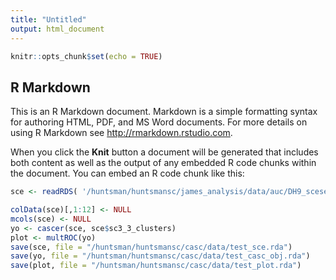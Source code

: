 ```yaml
---
title: "Untitled"
output: html_document
---
```


```r
knitr::opts_chunk$set(echo = TRUE)
```

## R Markdown

This is an R Markdown document. Markdown is a simple formatting syntax for authoring HTML, PDF, and MS Word documents. For more details on using R Markdown see <http://rmarkdown.rstudio.com>.

When you click the **Knit** button a document will be generated that includes both content as well as the output of any embedded R code chunks within the document. You can embed an R code chunk like this:

```r
sce <- readRDS( '/huntsman/huntsmansc/james_analysis/data/auc/DH9_sceset_qc.rds')

colData(sce)[,1:12] <- NULL
mcols(sce) <- NULL
yo <- cascer(sce, sce$sc3_3_clusters)
plot <- multROC(yo)
save(sce, file = "/huntsman/huntsmansc/casc/data/test_sce.rda")
save(yo, file = "/huntsman/huntsmansc/casc/data/test_casc_obj.rda")
save(plot, file = "/huntsman/huntsmansc/casc/data/test_plot.rda")
```
